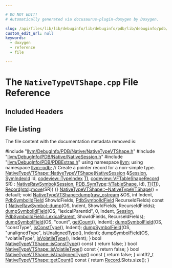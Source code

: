 ```yaml
---

# DO NOT EDIT!
# Automatically generated via docusaurus-plugin-doxygen by Doxygen.

slug: /api/files/lib/lib/debuginfo/lib/debuginfo/pdb/lib/debuginfo/pdb/native/nativetypevtshape-cpp
custom_edit_url: null
keywords:
  - doxygen
  - reference
  - file

---
```





# The `NativeTypeVTShape.cpp` File Reference

<DoxygenPage pluginConfig={pluginConfig}>



## Included Headers

<IncludesList>
<IncludesListItem
  filePath="llvm/DebugInfo/PDB/Native/NativeTypeVTShape.h"
  permalink="/docs/api/files/include/include/llvm/include/llvm/debuginfo/include/llvm/debuginfo/pdb/include/llvm/debuginfo/pdb/native/nativetypevtshape-h"
  isLocal="true" />
<IncludesListItem
  filePath="llvm/DebugInfo/PDB/Native/NativeSession.h"
  permalink="/docs/api/files/include/include/llvm/include/llvm/debuginfo/include/llvm/debuginfo/pdb/include/llvm/debuginfo/pdb/native/nativesession-h"
  isLocal="true" />
<IncludesListItem
  filePath="llvm/DebugInfo/PDB/PDBExtras.h"
  permalink="/docs/api/files/include/include/llvm/include/llvm/debuginfo/include/llvm/debuginfo/pdb/pdbextras-h"
  isLocal="true" />
</IncludesList>


## File Listing

The file content with the documentation metadata removed is:

<ProgramListing>

<Link id="l00001" /><CodeLine lineNumber="1"><Highlight kind="preprocessor">#include &quot;<a href="/docs/api/files/include/include/llvm/include/llvm/debuginfo/include/llvm/debuginfo/pdb/include/llvm/debuginfo/pdb/native/nativetypevtshape-h">llvm/DebugInfo/PDB/Native/NativeTypeVTShape.h</a>&quot;</Highlight><Highlight kind="normal"></Highlight></CodeLine>
<Link id="l00002" /><CodeLine lineNumber="2"><Highlight kind="normal"></Highlight><Highlight kind="preprocessor">#include &quot;<a href="/docs/api/files/include/include/llvm/include/llvm/debuginfo/include/llvm/debuginfo/pdb/include/llvm/debuginfo/pdb/native/nativesession-h">llvm/DebugInfo/PDB/Native/NativeSession.h</a>&quot;</Highlight><Highlight kind="normal"></Highlight></CodeLine>
<Link id="l00003" /><CodeLine lineNumber="3"><Highlight kind="normal"></Highlight><Highlight kind="preprocessor">#include &quot;<a href="/docs/api/files/include/include/llvm/include/llvm/debuginfo/include/llvm/debuginfo/pdb/pdbextras-h">llvm/DebugInfo/PDB/PDBExtras.h</a>&quot;</Highlight><Highlight kind="normal"></Highlight></CodeLine>
<Link id="l00004" /><CodeLine lineNumber="4"><Highlight kind="normal"></Highlight></CodeLine>
<Link id="l00005" /><CodeLine lineNumber="5"><Highlight kind="normal"></Highlight><Highlight kind="keyword">using namespace </Highlight><Highlight kind="normal"><a href="/docs/api/namespaces/llvm">llvm</a>;</Highlight></CodeLine>
<Link id="l00006" /><CodeLine lineNumber="6"><Highlight kind="normal"></Highlight><Highlight kind="keyword">using namespace </Highlight><Highlight kind="normal"><a href="/docs/api/namespaces/llvm/pdb">llvm::pdb</a>;</Highlight></CodeLine>
<Link id="l00007" /><CodeLine lineNumber="7"><Highlight kind="normal"></Highlight></CodeLine>
<Link id="l00008" /><CodeLine lineNumber="8"><Highlight kind="normal"></Highlight><Highlight kind="comment">// Create a pointer record for a non-simple type.</Highlight><Highlight kind="normal"></Highlight></CodeLine>
<Link id="l00009" /><CodeLine lineNumber="9" lineLink="/docs/api/classes/llvm/pdb/nativetypevtshape/#a6d85ae1b5f8e1fd6b8df4bf8613387fd"><Highlight kind="normal"><a href="/docs/api/classes/llvm/pdb/nativetypevtshape/#a6d85ae1b5f8e1fd6b8df4bf8613387fd">NativeTypeVTShape::NativeTypeVTShape</a>(<a href="/docs/api/classes/llvm/pdb/nativesession">NativeSession</a> &amp;<a href="/docs/api/classes/llvm/pdb/nativerawsymbol/#ae264b7462dfb57a16a94b8f871f52920">Session</a>, <a href="/docs/api/namespaces/llvm/pdb/#a0d95a0af7fff523a0a4bfb7f6b578d12">SymIndexId</a> Id,</Highlight></CodeLine>
<Link id="l00010" /><CodeLine lineNumber="10"><Highlight kind="normal">                                     <a href="/docs/api/classes/llvm/codeview/typeindex">codeview::TypeIndex</a> <a href="/docs/api/classes/llvm/pdb/nativetypevtshape/#af0182bbaa2a5159e43df55a2737d505b">TI</a>,</Highlight></CodeLine>
<Link id="l00011" /><CodeLine lineNumber="11"><Highlight kind="normal">                                     <a href="/docs/api/classes/llvm/codeview/vftableshaperecord">codeview::VFTableShapeRecord</a> SR)</Highlight></CodeLine>
<Link id="l00012" /><CodeLine lineNumber="12"><Highlight kind="normal">    : <a href="/docs/api/classes/llvm/pdb/nativerawsymbol/#a4cbeed8a0b429b5aea245873a199f97b">NativeRawSymbol</a>(<a href="/docs/api/classes/llvm/pdb/nativerawsymbol/#ae264b7462dfb57a16a94b8f871f52920">Session</a>, <a href="/docs/api/namespaces/llvm/pdb/#a33e853ec74d48b1340d1d4bae772d30b">PDB&#95;SymType</a>::<a href="/docs/api/namespaces/llvm/pdb/#a33e853ec74d48b1340d1d4bae772d30baa0d24f8c4a850453d461993b54f8e475">VTableShape</a>, Id), <a href="/docs/api/classes/llvm/pdb/nativetypevtshape/#af0182bbaa2a5159e43df55a2737d505b">TI</a>(<a href="/docs/api/classes/llvm/pdb/nativetypevtshape/#af0182bbaa2a5159e43df55a2737d505b">TI</a>),</Highlight></CodeLine>
<Link id="l00013" /><CodeLine lineNumber="13"><Highlight kind="normal">      <a href="/docs/api/classes/llvm/pdb/nativetypevtshape/#ad77a5a6f6d0c05820e6ed91853f0dee7">Record</a>(<a href="/docs/api/namespaces/std">std</a>::<a href="/docs/api/namespaces/llvm/#abfc9c7ecf70f66901e439f7c04ef3dbb">move</a>(SR)) &#123;&#125;</Highlight></CodeLine>
<Link id="l00014" /><CodeLine lineNumber="14"><Highlight kind="normal"></Highlight></CodeLine>
<Link id="l00015" /><CodeLine lineNumber="15"><Highlight kind="normal"><a href="/docs/api/classes/llvm/pdb/nativetypevtshape/#ab2b47491b632a75255cdd3b25b856b4f">NativeTypeVTShape::~NativeTypeVTShape</a>() = </Highlight><Highlight kind="keywordflow">default</Highlight><Highlight kind="normal">;</Highlight></CodeLine>
<Link id="l00016" /><CodeLine lineNumber="16"><Highlight kind="normal"></Highlight></CodeLine>
<Link id="l00017" /><CodeLine lineNumber="17" lineLink="/docs/api/classes/llvm/pdb/nativetypevtshape/#a185de45ba90abd953277f3d616584825"><Highlight kind="normal"></Highlight><Highlight kind="keywordtype">void</Highlight><Highlight kind="normal"> <a href="/docs/api/classes/llvm/pdb/nativetypevtshape/#a185de45ba90abd953277f3d616584825">NativeTypeVTShape::dump</a>(<a href="/docs/api/classes/llvm/raw-ostream">raw&#95;ostream</a> &amp;OS, </Highlight><Highlight kind="keywordtype">int</Highlight><Highlight kind="normal"> Indent,</Highlight></CodeLine>
<Link id="l00018" /><CodeLine lineNumber="18"><Highlight kind="normal">                             <a href="/docs/api/namespaces/llvm/pdb/#a952cb7401a07c49e2879fbfc92f0dc2c">PdbSymbolIdField</a> ShowIdFields,</Highlight></CodeLine>
<Link id="l00019" /><CodeLine lineNumber="19"><Highlight kind="normal">                             <a href="/docs/api/namespaces/llvm/pdb/#a952cb7401a07c49e2879fbfc92f0dc2c">PdbSymbolIdField</a> RecurseIdFields)</Highlight><Highlight kind="keyword"> const </Highlight><Highlight kind="normal">&#123;</Highlight></CodeLine>
<Link id="l00020" /><CodeLine lineNumber="20"><Highlight kind="normal">  <a href="/docs/api/classes/llvm/pdb/nativerawsymbol/#aeeda1eb1da6fda8318d0a3093caa3ea2">NativeRawSymbol::dump</a>(OS, Indent, ShowIdFields, RecurseIdFields);</Highlight></CodeLine>
<Link id="l00021" /><CodeLine lineNumber="21"><Highlight kind="normal"></Highlight></CodeLine>
<Link id="l00022" /><CodeLine lineNumber="22"><Highlight kind="normal">  <a href="/docs/api/namespaces/llvm/pdb/#aebe60f61f4fe8956834c561bfb8a75e8">dumpSymbolIdField</a>(OS, </Highlight><Highlight kind="stringliteral">&quot;lexicalParentId&quot;</Highlight><Highlight kind="normal">, 0, Indent, <a href="/docs/api/classes/llvm/pdb/nativerawsymbol/#ae264b7462dfb57a16a94b8f871f52920">Session</a>,</Highlight></CodeLine>
<Link id="l00023" /><CodeLine lineNumber="23"><Highlight kind="normal">                    <a href="/docs/api/namespaces/llvm/pdb/#a952cb7401a07c49e2879fbfc92f0dc2ca0a31053bfd7ad7db33f78a8c31f4c99a">PdbSymbolIdField::LexicalParent</a>, ShowIdFields,</Highlight></CodeLine>
<Link id="l00024" /><CodeLine lineNumber="24"><Highlight kind="normal">                    RecurseIdFields);</Highlight></CodeLine>
<Link id="l00025" /><CodeLine lineNumber="25"><Highlight kind="normal">  <a href="/docs/api/namespaces/llvm/pdb/#a28e0e7c7f7920e3608fea13ec3e4394e">dumpSymbolField</a>(OS, </Highlight><Highlight kind="stringliteral">&quot;count&quot;</Highlight><Highlight kind="normal">, <a href="/docs/api/classes/llvm/pdb/nativetypevtshape/#ad7a12a14137b1d7df2380182f6999a42">getCount</a>(), Indent);</Highlight></CodeLine>
<Link id="l00026" /><CodeLine lineNumber="26"><Highlight kind="normal">  <a href="/docs/api/namespaces/llvm/pdb/#a28e0e7c7f7920e3608fea13ec3e4394e">dumpSymbolField</a>(OS, </Highlight><Highlight kind="stringliteral">&quot;constType&quot;</Highlight><Highlight kind="normal">, <a href="/docs/api/classes/llvm/pdb/nativetypevtshape/#a648e1bc58effdfc717489b5ce8735e0a">isConstType</a>(), Indent);</Highlight></CodeLine>
<Link id="l00027" /><CodeLine lineNumber="27"><Highlight kind="normal">  <a href="/docs/api/namespaces/llvm/pdb/#a28e0e7c7f7920e3608fea13ec3e4394e">dumpSymbolField</a>(OS, </Highlight><Highlight kind="stringliteral">&quot;unalignedType&quot;</Highlight><Highlight kind="normal">, <a href="/docs/api/classes/llvm/pdb/nativetypevtshape/#a5b6e912ad635325b3a4663854961593e">isUnalignedType</a>(), Indent);</Highlight></CodeLine>
<Link id="l00028" /><CodeLine lineNumber="28"><Highlight kind="normal">  <a href="/docs/api/namespaces/llvm/pdb/#a28e0e7c7f7920e3608fea13ec3e4394e">dumpSymbolField</a>(OS, </Highlight><Highlight kind="stringliteral">&quot;volatileType&quot;</Highlight><Highlight kind="normal">, <a href="/docs/api/classes/llvm/pdb/nativetypevtshape/#aa6a64a08c56d532ba2f8394b3f7a859b">isVolatileType</a>(), Indent);</Highlight></CodeLine>
<Link id="l00029" /><CodeLine lineNumber="29"><Highlight kind="normal">&#125;</Highlight></CodeLine>
<Link id="l00030" /><CodeLine lineNumber="30"><Highlight kind="normal"></Highlight></CodeLine>
<Link id="l00031" /><CodeLine lineNumber="31" lineLink="/docs/api/classes/llvm/pdb/nativetypevtshape/#a648e1bc58effdfc717489b5ce8735e0a"><Highlight kind="normal"></Highlight><Highlight kind="keywordtype">bool</Highlight><Highlight kind="normal"> <a href="/docs/api/classes/llvm/pdb/nativetypevtshape/#a648e1bc58effdfc717489b5ce8735e0a">NativeTypeVTShape::isConstType</a>()</Highlight><Highlight kind="keyword"> const </Highlight><Highlight kind="normal">&#123; </Highlight><Highlight kind="keywordflow">return</Highlight><Highlight kind="normal"> </Highlight><Highlight kind="keyword">false</Highlight><Highlight kind="normal">; &#125;</Highlight></CodeLine>
<Link id="l00032" /><CodeLine lineNumber="32"><Highlight kind="normal"></Highlight></CodeLine>
<Link id="l00033" /><CodeLine lineNumber="33" lineLink="/docs/api/classes/llvm/pdb/nativetypevtshape/#aa6a64a08c56d532ba2f8394b3f7a859b"><Highlight kind="normal"></Highlight><Highlight kind="keywordtype">bool</Highlight><Highlight kind="normal"> <a href="/docs/api/classes/llvm/pdb/nativetypevtshape/#aa6a64a08c56d532ba2f8394b3f7a859b">NativeTypeVTShape::isVolatileType</a>()</Highlight><Highlight kind="keyword"> const </Highlight><Highlight kind="normal">&#123; </Highlight><Highlight kind="keywordflow">return</Highlight><Highlight kind="normal"> </Highlight><Highlight kind="keyword">false</Highlight><Highlight kind="normal">; &#125;</Highlight></CodeLine>
<Link id="l00034" /><CodeLine lineNumber="34"><Highlight kind="normal"></Highlight></CodeLine>
<Link id="l00035" /><CodeLine lineNumber="35" lineLink="/docs/api/classes/llvm/pdb/nativetypevtshape/#a5b6e912ad635325b3a4663854961593e"><Highlight kind="normal"></Highlight><Highlight kind="keywordtype">bool</Highlight><Highlight kind="normal"> <a href="/docs/api/classes/llvm/pdb/nativetypevtshape/#a5b6e912ad635325b3a4663854961593e">NativeTypeVTShape::isUnalignedType</a>()</Highlight><Highlight kind="keyword"> const </Highlight><Highlight kind="normal">&#123; </Highlight><Highlight kind="keywordflow">return</Highlight><Highlight kind="normal"> </Highlight><Highlight kind="keyword">false</Highlight><Highlight kind="normal">; &#125;</Highlight></CodeLine>
<Link id="l00036" /><CodeLine lineNumber="36"><Highlight kind="normal"></Highlight></CodeLine>
<Link id="l00037" /><CodeLine lineNumber="37" lineLink="/docs/api/classes/llvm/pdb/nativetypevtshape/#ad7a12a14137b1d7df2380182f6999a42"><Highlight kind="normal">uint32&#95;t <a href="/docs/api/classes/llvm/pdb/nativetypevtshape/#ad7a12a14137b1d7df2380182f6999a42">NativeTypeVTShape::getCount</a>()</Highlight><Highlight kind="keyword"> const </Highlight><Highlight kind="normal">&#123; </Highlight><Highlight kind="keywordflow">return</Highlight><Highlight kind="normal"> <a href="/docs/api/classes/llvm/pdb/nativetypevtshape/#ad77a5a6f6d0c05820e6ed91853f0dee7">Record</a>.Slots.size(); &#125;</Highlight></CodeLine>

</ProgramListing>

</DoxygenPage>
